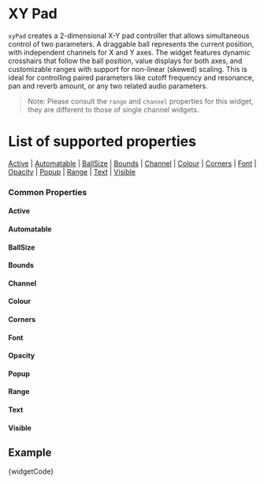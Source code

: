 
# XY Pad

`xyPad` creates a 2-dimensional X-Y pad controller that allows simultaneous control of two parameters. A draggable ball represents the current position, with independent channels for X and Y axes. The widget features dynamic crosshairs that follow the ball position, value displays for both axes, and customizable ranges with support for non-linear (skewed) scaling. This is ideal for controlling paired parameters like cutoff frequency and resonance, pan and reverb amount, or any two related audio parameters.

> Note: Please consult the `range` and `channel` properties for this widget, they are different to those of single channel widgets.

# List of supported properties
[Active](#active) | [Automatable](#automatable) | [BallSize](#ballsize) | [Bounds](#bounds) | [Channel](#channel) | [Colour](#colour) | [Corners](#corners) | [Font](#font) | [Opacity](#opacity) | [Popup](#popup) | [Range](#range) | [Text](#text) | [Visible](#visible)


### Common Properties

<a id="active" class="anchor-target"></a>
#### Active
<Active />

<a id="automatable" class="anchor-target"></a>
#### Automatable
<Automatable />

<a id="ballsize" class="anchor-target"></a>
#### BallSize
<BallSize />

<a id="bounds" class="anchor-target"></a>
#### Bounds
<Bounds />

<a id="channel" class="anchor-target"></a>
#### Channel
<ChannelXY />

<a id="colour" class="anchor-target"></a>
#### Colour
<Colour />

<a id="corners" class="anchor-target"></a>
#### Corners
<Corners />

<a id="font" class="anchor-target"></a>
#### Font
<Font />

<a id="opacity" class="anchor-target"></a>
#### Opacity
<Opacity />

<a id="popup" class="anchor-target"></a>
#### Popup
<Popup />

<a id="range" class="anchor-target"></a>
#### Range
<RangeXY />

<a id="text" class="anchor-target"></a>
#### Text
<TextXY />

<a id="visible" class="anchor-target"></a>
#### Visible
<Visible />

<!--(End of identifiers)/-->


## Example

<CodeBlock language="csharp">{widgetCode}</CodeBlock>
